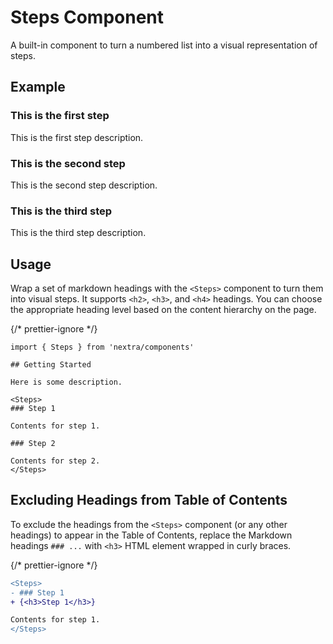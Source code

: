 
# Steps Component

A built-in component to turn a numbered list into a visual representation of
steps.

## Example

<Steps>

### This is the first step

This is the first step description.

### This is the second step

This is the second step description.

### This is the third step

This is the third step description.

</Steps>

## Usage

Wrap a set of markdown headings with the `<Steps>` component to turn them into visual steps. It supports `<h2>`, `<h3>`, and `<h4>` headings. You can choose the appropriate heading level based on the content hierarchy on the page.

{/* prettier-ignore */}
```mdx filename="MDX" {7-15}
import { Steps } from 'nextra/components'

## Getting Started

Here is some description.

<Steps>
### Step 1

Contents for step 1.

### Step 2

Contents for step 2.
</Steps>
```

## Excluding Headings from Table of Contents

To exclude the headings from the `<Steps>` component (or any other headings) to
appear in the Table of Contents, replace the Markdown headings `### ...` with
`<h3>` HTML element wrapped in curly braces.

{/* prettier-ignore */}
```diff filename="MDX"
<Steps>
- ### Step 1
+ {<h3>Step 1</h3>}

Contents for step 1.
</Steps>
```
